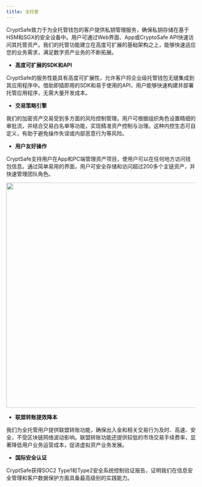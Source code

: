 ```yaml
---
title: 全托管
---
```


CryptSafe致力于为全托管钱包的客户提供私钥管理服务，确保私钥存储在基于HSM和SGX的安全设备中。用户可通过Web界面、App或CryptoSafe API快速访问其托管资产。我们的托管功能建立在高度可扩展的基础架构之上，能够快速适应您的业务需求，满足数字资产业务的不断拓展。

* **高度可扩展的SDK和API**

CryptSafe的服务性能具有高度可扩展性，允许客户将企业级托管钱包无缝集成到其应用程序中。借助即插即用的SDK和易于使用的API，用户能够快速构建并部署托管应用程序，无需大量开发成本。

* **交易策略引擎**

我们的加密资产交易受到多方面的风险控制管理。用户可根据组织角色设置精细的审批流，并结合交易白名单等功能，实现精准资产控制与治理。这种内控生态可自定义，有助于避免操作失误或内部恶意行为等风险。


* **用户友好操作**

CryptSafe支持用户在App和PC端管理资产项目，使用户可以在任何地方访问钱包信息。通过简单易用的界面，用户可安全存储和访问超过200多个主链资产，并快速管理团队角色。

<div className="w-full flex items-center justify-center">
    <img src="/images/introduction/joint1.png" width="600"/>
</div>

* **联盟转账提效降本**

我们为全托管用户提供联盟转账功能，确保出入金和相关交易行为及时、高速、安全，不受区块链网络波动影响。联盟转账功能还提供较低的市场交易手续费率，显著降低用户业务运营成本，促进虚拟资产业务发展。

* **国际安全认证**

CryptSafe获得SOC2 Type1和Type2安全系统控制验证报告，证明我们在信息安全管理和客户数据保护方面具备最高级别的实践能力。
